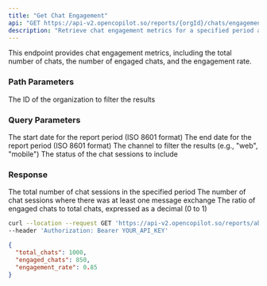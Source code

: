 ```yaml
---
title: "Get Chat Engagement"
api: "GET https://api-v2.opencopilot.so/reports/{orgId}/chats/engagement"
description: "Retrieve chat engagement metrics for a specified period and organization"
---
```


This endpoint provides chat engagement metrics, including the total number of chats, the number of engaged chats, and the engagement rate.

### Path Parameters

<ParamField path="orgId" type="string" required>
  The ID of the organization to filter the results
</ParamField>

### Query Parameters

<ParamField query="startDate" type="string" format="date">
  The start date for the report period (ISO 8601 format)
</ParamField>

<ParamField query="endDate" type="string" format="date">
  The end date for the report period (ISO 8601 format)
</ParamField>

<ParamField query="channel" type="string">
  The channel to filter the results (e.g., "web", "mobile")
</ParamField>

<ParamField query="status" type="number">
  The status of the chat sessions to include
</ParamField>

### Response

<ResponseField name="total_chats" type="number">
  The total number of chat sessions in the specified period
</ResponseField>

<ResponseField name="engaged_chats" type="number">
  The number of chat sessions where there was at least one message exchange
</ResponseField>

<ResponseField name="engagement_rate" type="number">
  The ratio of engaged chats to total chats, expressed as a decimal (0 to 1)
</ResponseField>

<RequestExample>

```bash Example Request
curl --location --request GET 'https://api-v2.opencopilot.so/reports/abc123/chats/engagement?startDate=2023-01-01T00:00:00Z&endDate=2023-12-31T23:59:59Z&channel=web&status=1' \
--header 'Authorization: Bearer YOUR_API_KEY'
```

</RequestExample>

<ResponseExample>

```json Response
{
  "total_chats": 1000,
  "engaged_chats": 850,
  "engagement_rate": 0.85
}
```

</ResponseExample>